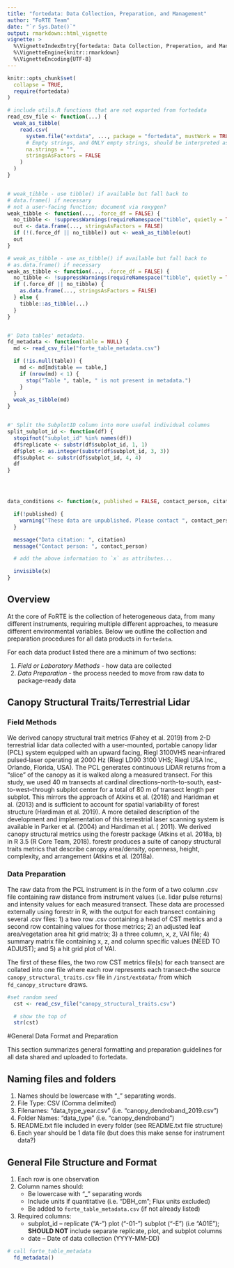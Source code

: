 ```yaml
---
title: "fortedata: Data Collection, Preparation, and Management"
author: "FoRTE Team"
date: "`r Sys.Date()`"
output: rmarkdown::html_vignette
vignette: >
  %\VignetteIndexEntry{fortedata: Data Collection, Preperation, and Management}
  %\VignetteEngine{knitr::rmarkdown}
  %\VignetteEncoding{UTF-8}
---
```


```r
knitr::opts_chunk$set(
  collapse = TRUE,
  require(fortedata)
)

# include utils.R functions that are not exported from fortedata
read_csv_file <- function(...) {
  weak_as_tibble(
    read.csv(
      system.file("extdata", ..., package = "fortedata", mustWork = TRUE),
      # Empty strings, and ONLY empty strings, should be interpreted as missing values.
      na.strings = "",
      stringsAsFactors = FALSE
    )
  )
}


# weak_tibble - use tibble() if available but fall back to
# data.frame() if necessary
# not a user-facing function; document via roxygen?
weak_tibble <- function(..., .force_df = FALSE) {
  no_tibble <- !suppressWarnings(requireNamespace("tibble", quietly = TRUE))
  out <- data.frame(..., stringsAsFactors = FALSE)
  if (!(.force_df || no_tibble)) out <- weak_as_tibble(out)
  out
}

# weak_as_tibble - use as_tibble() if available but fall back to
# as.data.frame() if necessary
weak_as_tibble <- function(..., .force_df = FALSE) {
  no_tibble <- !suppressWarnings(requireNamespace("tibble", quietly = TRUE))
  if (.force_df || no_tibble) {
    as.data.frame(..., stringsAsFactors = FALSE)
  } else {
    tibble::as_tibble(...)
  }
}


#' Data tables' metadata.
fd_metadata <- function(table = NULL) {
  md <- read_csv_file("forte_table_metadata.csv")

  if (!is.null(table)) {
    md <- md[md$table == table,]
    if (nrow(md) < 1) {
      stop("Table ", table, " is not present in metadata.")
    }
  }
  weak_as_tibble(md)
}


#' Split the SubplotID column into more useful individual columns
split_subplot_id <- function(df) {
  stopifnot("subplot_id" %in% names(df))
  df$replicate <- substr(df$subplot_id, 1, 1)
  df$plot <- as.integer(substr(df$subplot_id, 3, 3))
  df$subplot <- substr(df$subplot_id, 4, 4)
  df
}




data_conditions <- function(x, published = FALSE, contact_person, citation) {

  if(!published) {
    warning("These data are unpublished. Please contact ", contact_person, " to ask about using")
  }

  message("Data citation: ", citation)
  message("Contact person: ", contact_person)

  # add the above information to `x` as attributes...

  invisible(x)
}


```

## Overview
At the core of FoRTE is the collection of heterogeneous data, from many different instruments, requiring multiple different approaches, to measure different environmental variables. Below we outline the collection and preparation procedures for all data products in `fortedata`. 

For each data product listed there are a minimum of two sections:

1) *Field or Laboratory Methods* - how data are collected
2) *Data Preparation* - the process needed to move from raw data to package-ready data

## Canopy Structural Traits/Terrestrial Lidar

### Field Methods
We derived canopy structural trait metrics (Fahey et al. 2019) from 2-D terrestrial lidar data collected with a user-mounted, portable canopy lidar (PCL) system equipped with an upward facing, Riegl 3100VHS near‐infrared pulsed‐laser operating at 2000 Hz (Riegl LD90 3100 VHS; Riegl USA Inc., Orlando, Florida, USA). The PCL generates continuous LiDAR returns from a “slice” of the canopy as it is walked along a measured transect. For this study, we used 40 m transects at cardinal directions--north-to-south,  east-to-west--through subplot center for a total of 80 m of transect length per subplot. This mirrors the approach of Atkins et al. (2018) and Haridman et al. (2013) and is sufficient to account for spatial variability of forest structure (Hardiman et al. 2019).  A more detailed description of the development and implementation of this terrestrial laser scanning system is available in Parker et al. (2004) and Hardiman et al. ( 2011).  We derived canopy structural metrics using the forestr package (Atkins et al. 2018a, b) in R 3.5 (R Core Team, 2018). forestr produces a suite of canopy structural traits metrics that describe canopy area/density, openness, height, complexity, and arrangement (Atkins et al. (2018a). 

### Data Preparation
The raw data  from the PCL instrument is in the form of a two column .csv file containing raw distance from instrument values (i.e. lidar pulse returns) and intensity values for each measured transect. These data are processed externally using forestr in R, with the output for each transect containing several .csv files: 1) a two row .csv containing a head of CST metrics and a second row containing values for those metrics; 2) an adjusted leaf area/vegetation area hit grid matrix; 3) a three column, x, z, VAI file; 4) summary matrix file containing x, z, and column specific values (NEED TO ADJUST); and 5) a hit grid plot of VAI.

The first of these files, the two row CST metrics file(s) for each transect are collated into one file where each row represents each transect--the source `canopy_structural_traits.csv` file in `/inst/extdata/` from which `fd_canopy_structure` draws.

```r
#set random seed
  cst <- read_csv_file("canopy_structural_traits.csv")

  # show the top of 
  str(cst)
```

#General Data Format and Preparation

This section summarizes general formatting and preparation guidelines for all data
shared and uploaded to fortedata. 

## Naming files and folders

  1. Names should be lowercase with "_" separating words.
  2. File Type: CSV (Comma delimited)
  3. Filenames: "data_type_year.csv" (i.e. "canopy_dendroband_2019.csv")
  4. Folder Names: "data_type" (i.e. "canopy_dendroband")
  5. README.txt file included in every folder (see README.txt file structure)
  5. Each year should be 1 data file (but does this make sense for instrument data?)
  
## General File Structure and Format
  
  1. Each row is one observation
  2. Column names should:
      + Be lowercase with "_" separating words 
      + Include units if quantitative (i.e. "DBH_cm"; Flux units excluded)
      + Be added to `forte_table_metadata.csv` (if not already listed)
  3. Required columns:
      + subplot_id -- replicate ("A-") plot ("-01-") subplot ("-E") (i.e "A01E");                               **SHOULD NOT** include separate replicate, plot, and subplot columns
      + date -- Date of data collection (YYYY-MM-DD)
        
```r
# call forte_table_metadata
  fd_metadata()

```

